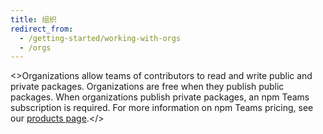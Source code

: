 ```yaml
---
title: 组织
redirect_from:
  - /getting-started/working-with-orgs
  - /orgs
---
```


<>Organizations allow teams of contributors to read and write public and private packages.  Organizations are free when they publish public packages.  When organizations publish private packages, an npm Teams subscription is required. For more information on npm Teams pricing, see our [products page](https://www.npmjs.com/pricing).</>

<Index />
